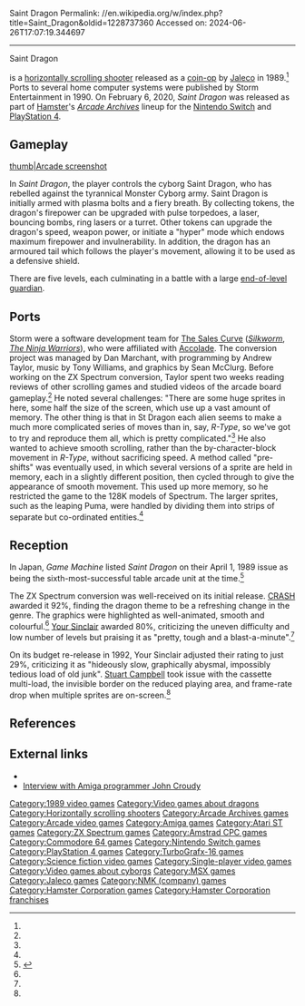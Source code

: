 Saint Dragon
Permalink: //en.wikipedia.org/w/index.php?title=Saint_Dragon&oldid=1228737360
Accessed on: 2024-06-26T17:07:19.344697



------
Saint Dragon
{{Infobox video game
|title     = Tenseiryuu: Saint Dragon
|image     = Saint Dragon.jpg
|caption   = Arcade flyer
|developer = [[NMK (company)|NMK]]
|publisher = [[Jaleco]]<br>Storm Entertainment (ports)
|designer  = Ned Langman
|programmer = Andrew Taylor
|composer  = Tony Williams
|released  = [[1989 in video gaming|1989]]
|genre     = [[Scrolling shooter]]
|modes     = [[Single-player]]
|platforms = [[Arcade game|Arcade]], [[Amiga]], [[Amstrad CPC]], [[Atari ST]], [[Commodore 64]], [[PC-Engine]], [[ZX Spectrum]], [[MSX]]
}}

{{nihongo|'''''Tensei Ryū: Saint Dragon'''''|天聖龍 SAINT DRAGON}} is a [[scrolling shooter|horizontally scrolling shooter]] released as a [[coin-op]] by [[Jaleco]] in 1989.<ref name=ys58/> Ports to several home computer systems were published by Storm Entertainment in 1990. On February 6, 2020, ''Saint Dragon'' was released as part of [[Hamster Corporation|Hamster]]'s ''[[Arcade Archives]]'' lineup for the [[Nintendo Switch]] and [[PlayStation 4]].

==Gameplay==
[[image:St dragon.png|thumb|Arcade screenshot]]

In ''Saint Dragon'', the player controls the cyborg Saint Dragon, who has rebelled against the tyrannical Monster Cyborg army. Saint Dragon is initially armed with plasma bolts and a fiery breath. By collecting tokens, the dragon's firepower can be upgraded with pulse torpedoes, a laser, bouncing bombs, ring lasers or a turret. Other tokens can upgrade the dragon's speed, weapon power, or initiate a "hyper" mode which endows maximum firepower and invulnerability. In addition, the dragon has an armoured tail which follows the player's movement, allowing it to be used as a defensive shield.

There are five levels, each culminating in a battle with a large [[Boss (video gaming)|end-of-level guardian]].

==Ports==
Storm were a software development team for [[The Sales Curve]] (''[[Silkworm (video game)|Silkworm]]'', ''[[The Ninja Warriors]]''), who were affiliated with [[Accolade (company)|Accolade]]. The conversion project was managed by Dan Marchant, with programming by Andrew Taylor, music by Tony Williams, and graphics by Sean McClurg. Before working on the ZX Spectrum conversion, Taylor spent two weeks reading reviews of other scrolling games and studied videos of the arcade board gameplay.<ref name=su105/> He noted several challenges: "There are some huge sprites in here, some half the size of the screen, which use up a vast amount of memory. The other thing is that in St Dragon each alien seems to make a much more complicated series of moves than in, say, ''R-Type'', so we've got to try and reproduce them all, which is pretty complicated."<ref name=ys58/> He also wanted to achieve smooth scrolling, rather than the by-character-block movement in ''R-Type'', without sacrificing speed. A method called "pre-shifts" was eventually used, in which several versions of a sprite are held in memory, each in a slightly different position, then cycled through to give the appearance of smooth movement. This used up more memory, so he restricted the game to the 128K models of Spectrum. The larger sprites, such as the leaping Puma, were handled by dividing them into strips of separate but co-ordinated entities.<ref name=su105/>

==Reception==
{{Video game reviews
| award1Pub = ''Crash''
| award1 = Crash Smash<ref>Game review, Crash magazine, [[Newsfield Publications]], issue 82, November 1990</ref>
}}
In Japan, ''Game Machine'' listed ''Saint Dragon'' on their April 1, 1989 issue as being the sixth-most-successful table arcade unit at the time.<ref>{{cite magazine|title=Game Machine's Best Hit Games 25 - テーブル型TVゲーム機 (Table Videos)|magazine=[[:ja:ゲームマシン|Game Machine]]|issue=353|publisher=[[:ja:アミューズメント通信社|Amusement Press, Inc.]]|date=1 April 1989|page=25|lang=ja}}</ref>

The ZX Spectrum conversion was well-received on its initial release. [[Crash (magazine)|CRASH]] awarded it 92%, finding the dragon theme to be a refreshing change in the genre. The graphics were highlighted as well-animated, smooth and colourful.<ref name=crash82/> [[Your Sinclair]] awarded 80%, criticizing the uneven difficulty and low number of levels but praising it as "pretty, tough and a blast-a-minute".<ref name=ys60/>

On its budget re-release in 1992, Your Sinclair adjusted their rating to just 29%, criticizing it as "hideously slow, graphically abysmal, impossibly tedious load of old junk". [[Stuart Campbell (blogger)|Stuart Campbell]] took issue with the cassette multi-load, the invisible border on the reduced playing area, and frame-rate drop when multiple sprites are on-screen.<ref name=ys78/>

==References==
{{reflist|refs=
<ref name=ys58>{{cite journal|journal=Your Sinclair|title=St Dragon Preview|issue=58|url-status=dead|archive-url=https://web.archive.org/web/20160414012338/https://ysrnry.co.uk/articles/stdragon-preview.htm|date=October 1990|author=Bielby, Matt|publisher=Future Publishing|url=http://www.ysrnry.co.uk/articles/stdragon-preview.htm|archive-date=14 April 2016 }}</ref>
<ref name=ys60>{{cite journal|journal=Your Sinclair|title=St Dragon Review|issue=60|date=December 1990|author=Hamza, Kati|publisher=Future Publishing|url=http://www.ysrnry.co.uk/articles/stdragon.htm}}</ref>
<ref name=ys78>{{cite journal|journal=Your Sinclair|title=St Dragon Review|issue=78|date=June 1992|author=Campbell, Stuart|publisher=Future Publishing|url=http://www.ysrnry.co.uk/articles/stdragon-78.htm}}</ref>
<ref name=crash82>{{cite journal|journal=CRASH|title=St Dragon Review|issue=82|page=46|date=November 1990|publisher=Newsfield|url=http://www.crashonline.org.uk/82/stdragon.htm}}</ref>
<ref name=su105>{{cite journal|journal=Sinclair User|title=Blue Print: Saint Dragon|issue=105|pages=74–75|date=November 1990|publisher=EMAP images}}</ref>
}}

==External links==
*{{atarimania|id=29660}}
*[http://www.codetapper.com/amiga/interviews/john-croudy/ Interview with Amiga programmer John Croudy]

[[Category:1989 video games]]
[[Category:Video games about dragons]]
[[Category:Horizontally scrolling shooters]]
[[Category:Arcade Archives games]]
[[Category:Arcade video games]]
[[Category:Amiga games]]
[[Category:Atari ST games]]
[[Category:ZX Spectrum games]]
[[Category:Amstrad CPC games]]
[[Category:Commodore 64 games]]
[[Category:Nintendo Switch games]]
[[Category:PlayStation 4 games]]
[[Category:TurboGrafx-16 games]]
[[Category:Science fiction video games]]
[[Category:Single-player video games]]
[[Category:Video games about cyborgs]]
[[Category:MSX games]]
[[Category:Jaleco games]]
[[Category:NMK (company) games]]
[[Category:Hamster Corporation games]]
[[Category:Hamster Corporation franchises]]